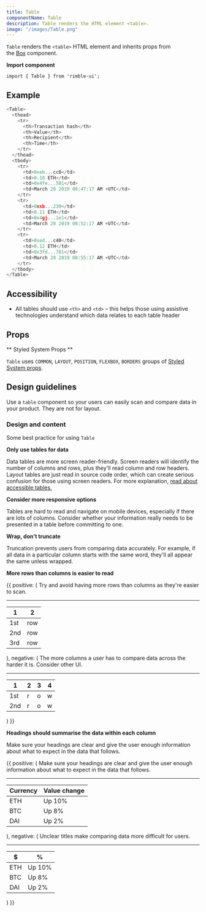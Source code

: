 ```yaml
---
title: Table
componentName: Table
description: Table renders the HTML element <table>.
image: "/images/Table.png"
---
```


`Table` renders the `<table>` HTML element and inherits props from the [Box](/components/rimble-ui/Box) component.

**Import component**

```
import { Table } from 'rimble-ui';
```

## Example

```js is=react-live
<Table>
  <thead>
    <tr>
      <th>Transaction hash</th>
      <th>Value</th>
      <th>Recipient</th>
      <th>Time</th>
    </tr>
  </thead>
  <tbody>
    <tr>
      <td>0xeb...cc0</td>
      <td>0.10 ETH</td>
      <td>0x4fe...581</td>
      <td>March 28 2019 08:47:17 AM +UTC</td>
    </tr>
    <tr>
      <td>0xsb...230</td>
      <td>0.11 ETH</td>
      <td>0x4gj...1e1</td>
      <td>March 28 2019 08:52:17 AM +UTC</td>
    </tr>
    <tr>
      <td>0xed...c40</td>
      <td>0.12 ETH</td>
      <td>0x3fd...781</td>
      <td>March 28 2019 08:55:17 AM +UTC</td>
    </tr>
  </tbody>
</Table>
```

## Accessibility

- All tables should use `<th>` and `<td>` – this helps those using assistive technologies understand which data relates to each table header

## Props

<PropsTable propMetaData={props.propMetaData} />

** Styled System Props **

`Table` uses `COMMON`, `LAYOUT`, `POSITION`, `FLEXBOX`, `BORDERS` groups of [Styled System props](/components/rimble-ui/system-props).

## Design guidelines

Use a `table` component so your users can easily scan and compare data in your product. They are not for layout.

### Design and content

Some best practice for using `Table`

**Only use tables for data**

Data tables are more screen reader-friendly. Screen readers will identify the number of columns and rows, plus they'll read column and row headers. Layout tables are just read in source code order, which can create serious confusion for those using screen readers. For more explanation, [read about accessible tables.](https://webaim.org/techniques/tables/)

**Consider more responsive options**

Tables are hard to read and navigate on mobile devices, especially if there are lots of columns. Consider whether your information really needs to be presented in a table before committing to one.

**Wrap, don't truncate**

Truncation prevents users from comparing data accurately. For example, if all data in a particular column starts with the same word, they'll all appear the same unless wrapped.

**More rows than columns is easier to read**

<DoDont>
  {{
    positive: (
      <Box>
        <Text
          fontSize={1}
          mb={3}
        >
           Try and avoid having more rows than columns as they're easier to scan.
        </Text>
        <hr color="#f4f4f4"/>
        <Table mt={3}>
          <thead>
            <tr>
              <th>1</th>
              <th>2</th>
            </tr>
          </thead>
          <tbody>
            <tr>
              <td>1st</td>
              <td>row</td>
            </tr>
            <tr>
              <td>2nd</td>
              <td>row</td>
            </tr>
            <tr>
              <td>3rd</td>
              <td>row</td>
            </tr>
          </tbody>
        </Table>
      </Box>
    ),
    negative: (
      <Box>
        <Text
          fontSize={1}
          mb={3}
        >
           The more columns a user has to compare data across the harder it is. Consider other UI.
        </Text>
        <hr color="#f4f4f4"/>
        <Table mt={3}>
          <thead>
            <tr>
              <th>1</th>
              <th>2</th>
              <th>3</th>
              <th>4</th>
            </tr>
          </thead>
          <tbody>
            <tr>
              <td>1st</td>
              <td>r</td>
              <td>o</td>
              <td>w</td>
            </tr>
            <tr>
              <td>2nd</td>
              <td>r</td>
              <td>o</td>
              <td>w</td>
            </tr>
          </tbody>
        </Table>
      </Box>
    )
  }}
</DoDont>

**Headings should summarise the data within each column**

Make sure your headings are clear and give the user enough information about what to expect in the data that follows.

<DoDont>
  {{
    positive: (
      <Box>
        <Text
          fontSize={1}
          mb={3}
        >
          Make sure your headings are clear and give the user enough information about what to expect in the data that follows.
        </Text>
        <hr color="#f4f4f4"/>
        <Table mt={3}>
          <thead>
            <tr>
              <th>Currency</th>
              <th>Value change</th>
            </tr>
          </thead>
          <tbody>
            <tr>
              <td>ETH</td>
              <td>Up 10%</td>
            </tr>
            <tr>
              <td>BTC</td>
              <td>Up 8%</td>
            </tr>
            <tr>
              <td>DAI</td>
              <td>Up 2%</td>
            </tr>
          </tbody>
        </Table>
      </Box>
    ),
    negative: (
      <Box>
        <Text
          fontSize={1}
          mb={3}
        >
          Unclear titles make comparing data more difficult for users.
        </Text>
        <hr color="#f4f4f4"/>
        <Table mt={3}>
          <thead>
            <tr>
              <th>$</th>
              <th>%</th>
            </tr>
          </thead>
          <tbody>
            <tr>
              <td>ETH</td>
              <td>Up 10%</td>
            </tr>
            <tr>
              <td>BTC</td>
              <td>Up 8%</td>
            </tr>
            <tr>
              <td>DAI</td>
              <td>Up 2%</td>
            </tr>
          </tbody>
        </Table>
      </Box>
    )
  }}
</DoDont>
